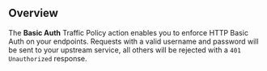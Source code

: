 

## Overview

The **Basic Auth** Traffic Policy action enables you to enforce HTTP Basic Auth
on your endpoints. Requests with a valid username and password will be sent to
your upstream service, all others will be rejected with a `401 Unauthorized` response.
